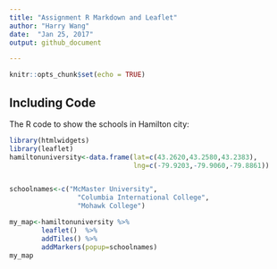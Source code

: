 ```yaml
---
title: "Assignment R Markdown and Leaflet"
author: "Harry Wang"
date:  "Jan 25, 2017"
output: github_document

---
```


```r
knitr::opts_chunk$set(echo = TRUE)
```

## Including Code

The R code to show the schools in Hamilton city:

```r
library(htmlwidgets)
library(leaflet)
hamiltonuniversity<-data.frame(lat=c(43.2620,43.2580,43.2383),
                               lng=c(-79.9203,-79.9060,-79.8861))


schoolnames<-c("McMaster University",
                 "Columbia International College",
                 "Mohawk College")

my_map<-hamiltonuniversity %>%
        leaflet()  %>%
        addTiles() %>%
        addMarkers(popup=schoolnames)
my_map
```
